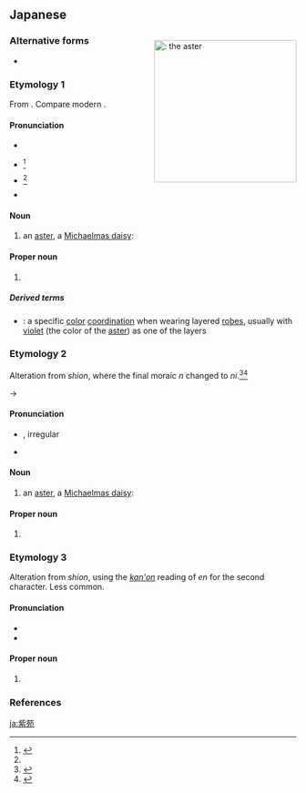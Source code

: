 ==Japanese==
<div style="float:right;">
{{wikipedia|lang=ja|シオン_(植物)|紫苑}}
[[File:Aster_tataricus3.jpg|thumb|250px|{{lang|ja|紫苑}}: the [[aster]]]]
{{wikipedia|Aster tataricus}}
{{commonscat|Aster_tataricus}}
</div>

===Alternative forms===
* {{ja-l|紫菀}} {{qualifier|less common}}

===Etymology 1===
{{ja-kanjitab|し|おん|yomi=on}}
From {{etyl|ltc|ja|sort=しおん}} {{m|ltc|紫菀}}. Compare modern {{cog|cmn|紫菀|tr=zǐwǎn}}.

====Pronunciation====
* {{l|ja|sc=Latn|音読み|On'yomi}}
* {{ja-accent-common|a|し|おん}}<ref name="NHK">{{R:NHK Hatsuon}}</ref>
* {{ja-accent-common|h|し|おん}}<ref name="NHK"/>
* {{IPA|lang=ja|[ɕiõ̞ɴ]}}

====Noun====
{{ja-noun|しおん|hhira=しをん}}

# an [[aster]], a [[Michaelmas daisy]]: {{taxlink|Aster tataricus|species|noshow=1}}

====Proper noun====
{{ja-pos|proper|しおん|hhira=しをん}}

# {{given name|female|lang=ja|sort=しおん}}

=====Derived terms=====
* {{ja-l|紫苑色|しおんいろ|shion iro}}: a specific [[color]] [[coordination]] when wearing layered [[robe]]s, usually with [[violet]] (the color of the [[aster]]) as one of the layers

===Etymology 2===
{{ja-kanjitab|し|おに|yomi=irreg}}
Alteration from ''shion'', where the final moraic ''n'' changed to ''ni''.<ref name="KDJ">{{R:Kokugo Dai Jiten}}</ref><ref name="DJR">{{R:Daijirin}}</ref>

{{IPAchar|/ɕion/}} → {{IPAchar|/ɕioni/}}

====Pronunciation====
* {{l|ja|sc=Latn|音読み|On'yomi}}, irregular
* {{IPA|lang=ja|[ɕio̞ni]}}

====Noun====
{{ja-noun|しおに|hhira=しをに}}

# an [[aster]], a [[Michaelmas daisy]]: {{taxlink|Aster tataricus|species|noshow=1}}

====Proper noun====
{{ja-pos|proper|しおに|hhira=しをに}}

# {{given name|female|lang=ja|sort=しおに}}

===Etymology 3===
{{ja-kanjitab|し|えん|yomi=on}}
Alteration from ''shion'', using the [[漢音#Japanese|''kan'on'']] reading of ''en'' for the second character. Less common.

====Pronunciation====
* {{l|ja|sc=Latn|音読み|On'yomi}}
* {{IPA|lang=ja|[ɕiẽ̞ɴ]}}

====Proper noun====
{{ja-pos|proper|しえん|hhira=しゑん}}

# {{lb|ja|sort=しえん|rare}} {{given name|female|lang=ja|sort=しえん}}

===References===
<references/>

[[ja:紫苑]]